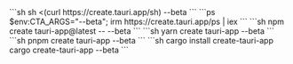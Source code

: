 
<Tabs>
<TabItem label="Bash">
```sh
sh <(curl https://create.tauri.app/sh) --beta
```
</TabItem>
<TabItem label="PowerShell">
```ps
$env:CTA_ARGS="--beta"; irm https://create.tauri.app/ps | iex
```
</TabItem>
<TabItem label="npm">
```sh
npm create tauri-app@latest -- --beta
```
</TabItem>
<TabItem label="Yarn">
```sh
yarn create tauri-app --beta
```
</TabItem>
<TabItem label="pnpm">
```sh
pnpm create tauri-app --beta
```
</TabItem>
<TabItem label="Cargo">
```sh
cargo install create-tauri-app
cargo create-tauri-app --beta
```
</TabItem>
</Tabs>
